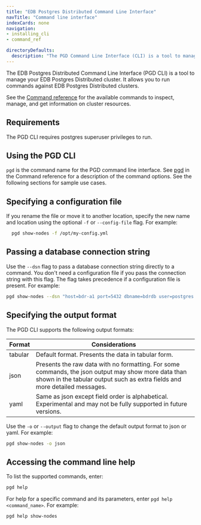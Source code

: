 ```yaml
---
title: "EDB Postgres Distributed Command Line Interface"
navTitle: "Command line interface"
indexCards: none
navigation:
- installing_cli
- command_ref

directoryDefaults:
  description: "The PGD Command Line Interface (CLI) is a tool to manage your EDB Postgres Distributed cluster"
---
```


The EDB Postgres Distributed Command Line Interface (PGD CLI) is a tool to manage your EDB Postgres Distributed cluster. It allows you to run commands against EDB Postgres Distributed  clusters. 

See the [Command reference](command_ref) for the available commands to inspect, manage, and get information on cluster resources.

## Requirements

The PGD CLI requires postgres superuser privileges to run.

## Using the PGD CLI
`pgd` is the command name for the PGD command line interface. See [pgd](command_ref) in the Command reference for a description of the command options. See the following sections for sample use cases.


## Specifying a configuration file

If you rename the file or move it to another location, specify the new name and location using the optional `-f` or `--config-file` flag. For example:

```sh
  pgd show-nodes -f /opt/my-config.yml
```

## Passing a database connection string 

Use the `--dsn` flag to pass a database connection string directly to a command. You don't need a configuration file if you pass the connection string with this flag. The flag takes precedence if a configuration file is present. For example:

```sh
pgd show-nodes --dsn "host=bdr-a1 port=5432 dbname=bdrdb user=postgres "
```
## Specifying the output format

The PGD CLI supports the following output formats:

| Format  | Considerations |
| ------- | -------------- |
| tabular | Default format. Presents the data in tabular form.|
| json    | Presents the raw data with no formatting. For some commands, the json output may show more data than shown in the tabular output such as extra fields and more detailed messages. |
| yaml    | Same as json except field order is alphabetical. Experimental and may not be fully supported in future versions. |

Use the `-o` or `--output` flag to change the default output format to json or yaml. For example:

```sh
pgd show-nodes -o json
```
## Accessing the command line help

To list the supported commands, enter:

```sh
pgd help
```

For help for a specific command and its parameters, enter `pgd help <command_name>`. For example:

```sh
pgd help show-nodes
```